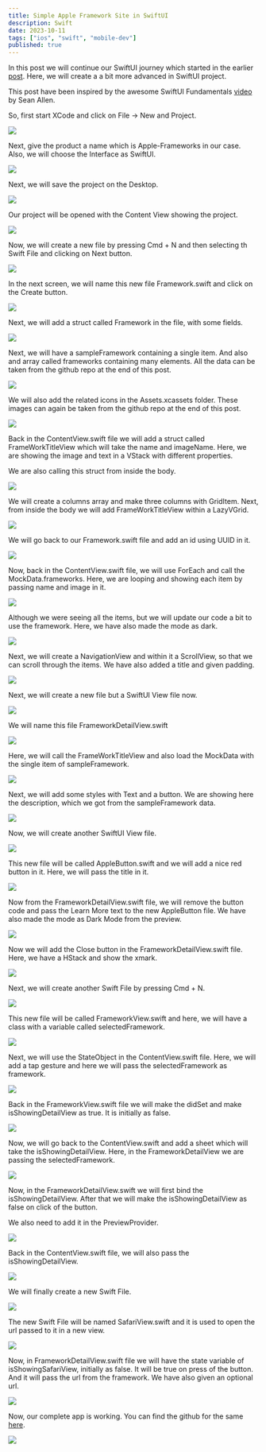 ```yaml
---
title: Simple Apple Framework Site in SwiftUI
description: Swift
date: 2023-10-11
tags: ["ios", "swift", "mobile-dev"]
published: true
---
```


In this post we will continue our SwiftUI journey which started in the earlier [post](https://www.nabendu.org/blog/weather-app-swiftui). Here, we will create a a bit more advanced in SwiftUI project.

This post have been inspired by the awesome SwiftUI Fundamentals [video](https://www.youtube.com/watch?v=b1oC7sLIgpI) by Sean Allen.

So, first start XCode and click on File -> New and Project.

![](https://res.cloudinary.com/dxkxvfo2o/image/upload/v1751197011/27-Jun-25/framework-site-swiftui/1_dyy0l9.webp)

Next, give the product a name which is Apple-Frameworks in our case. Also, we will choose the Interface as SwiftUI.

![](https://res.cloudinary.com/dxkxvfo2o/image/upload/v1751197009/27-Jun-25/framework-site-swiftui/2_bjrbot.webp)

Next, we will save the project on the Desktop.

![](https://res.cloudinary.com/dxkxvfo2o/image/upload/v1751197008/27-Jun-25/framework-site-swiftui/3_unlfij.webp)

Our project will be opened with the Content View showing the project.

![](https://res.cloudinary.com/dxkxvfo2o/image/upload/v1751197006/27-Jun-25/framework-site-swiftui/4_rhlso7.webp)

Now, we will create a new file by pressing Cmd + N and then selecting th Swift File and clicking on Next button.

![](https://res.cloudinary.com/dxkxvfo2o/image/upload/v1751197004/27-Jun-25/framework-site-swiftui/5_dtg3pp.webp)

In the next screen, we will name this new file Framework.swift and click on the Create button.

![](https://res.cloudinary.com/dxkxvfo2o/image/upload/v1751197003/27-Jun-25/framework-site-swiftui/6_jdphz3.webp)

Next, we will add a struct called Framework in the file, with some fields.

![](https://res.cloudinary.com/dxkxvfo2o/image/upload/v1751197001/27-Jun-25/framework-site-swiftui/7_walson.webp)

Next, we will have a sampleFramework containing a single item. And also and array called frameworks containing many elements. All the data can be taken from the github repo at the end of this post.

![](https://res.cloudinary.com/dxkxvfo2o/image/upload/v1751197000/27-Jun-25/framework-site-swiftui/8_l1chdu.webp)

We will also add the related icons in the Assets.xcassets folder. These images can again be taken from the github repo at the end of this post.

![](https://res.cloudinary.com/dxkxvfo2o/image/upload/v1751196998/27-Jun-25/framework-site-swiftui/9_gw5d4p.webp)

Back in the ContentView.swift file we will add a struct called FrameWorkTitleView which will take the name and imageName. Here, we are showing the image and text in a VStack with different properties.

We are also calling this struct from inside the body.

![](https://res.cloudinary.com/dxkxvfo2o/image/upload/v1751196996/27-Jun-25/framework-site-swiftui/10_gpxvpm.webp)

We will create a columns array and make three columns with GridItem. Next, from inside the body we will add FrameWorkTitleView within a LazyVGrid.

![](https://res.cloudinary.com/dxkxvfo2o/image/upload/v1751196995/27-Jun-25/framework-site-swiftui/11_vgmq2v.webp)

We will go back to our Framework.swift file and add an id using UUID in it.

![](https://res.cloudinary.com/dxkxvfo2o/image/upload/v1751196993/27-Jun-25/framework-site-swiftui/12_cnfih0.webp)

Now, back in the ContentView.swift file, we will use ForEach and call the MockData.frameworks. Here, we are looping and showing each item by passing name and image in it.

![](https://res.cloudinary.com/dxkxvfo2o/image/upload/v1751196992/27-Jun-25/framework-site-swiftui/13_dxvt2q.webp)

Although we were seeing all the items, but we will update our code a bit to use the framework. Here, we have also made the mode as dark.

![](https://res.cloudinary.com/dxkxvfo2o/image/upload/v1751196990/27-Jun-25/framework-site-swiftui/14_holjre.webp)

Next, we will create a NavigationView and within it a ScrollView, so that we can scroll through the items. We have also added a title and given padding.

![](https://res.cloudinary.com/dxkxvfo2o/image/upload/v1751196989/27-Jun-25/framework-site-swiftui/15_yacyhk.webp)

Next, we will create a new file but a SwiftUI View file now.

![](https://res.cloudinary.com/dxkxvfo2o/image/upload/v1751196988/27-Jun-25/framework-site-swiftui/16_odllk7.webp)

We will name this file FrameworkDetailView.swift

![](https://res.cloudinary.com/dxkxvfo2o/image/upload/v1751196984/27-Jun-25/framework-site-swiftui/17_wrdbcf.webp)

Here, we will call the FrameWorkTitleView and also load the MockData with the single item of sampleFramework.

![](https://res.cloudinary.com/dxkxvfo2o/image/upload/v1751196985/27-Jun-25/framework-site-swiftui/18_mzzvtw.webp)

Next, we will add some styles with Text and a button. We are showing here the description, which we got from the sampleFramework data.

![](https://res.cloudinary.com/dxkxvfo2o/image/upload/v1751196982/27-Jun-25/framework-site-swiftui/19_w7g7fb.webp)

Now, we will create another SwiftUI View file.

![](https://res.cloudinary.com/dxkxvfo2o/image/upload/v1751196981/27-Jun-25/framework-site-swiftui/20_ksaf7b.webp)

This new file will be called AppleButton.swift and we will add a nice red button in it. Here, we will pass the title in it.

![](https://res.cloudinary.com/dxkxvfo2o/image/upload/v1751196979/27-Jun-25/framework-site-swiftui/21_ndhwu5.webp)

Now from the FrameworkDetailView.swift file, we will remove the button code and pass the Learn More text to the new AppleButton file. We have also made the mode as Dark Mode from the preview.

![](https://res.cloudinary.com/dxkxvfo2o/image/upload/v1751196979/27-Jun-25/framework-site-swiftui/22_gbtew8.webp)

Now we will add the Close button in the FrameworkDetailView.swift file. Here, we have a HStack and show the xmark.

![](https://res.cloudinary.com/dxkxvfo2o/image/upload/v1751196978/27-Jun-25/framework-site-swiftui/23_ivt9o9.webp)

Next, we will create another Swift File by pressing Cmd + N.

![](https://res.cloudinary.com/dxkxvfo2o/image/upload/v1751196976/27-Jun-25/framework-site-swiftui/24_h2ei0h.webp)

This new file will be called FrameworkView.swift and here, we will have a class with a variable called selectedFramework.

![](https://res.cloudinary.com/dxkxvfo2o/image/upload/v1751196974/27-Jun-25/framework-site-swiftui/25_greta4.webp)

Next, we will use the StateObject in the ContentView.swift file. Here, we will add a tap gesture and here we will pass the selectedFramework as framework.

![](https://res.cloudinary.com/dxkxvfo2o/image/upload/v1751196973/27-Jun-25/framework-site-swiftui/26_uwvtt5.webp)

Back in the FrameworkView.swift file we will make the didSet and make isShowingDetailView as true. It is initially as false.

![](https://res.cloudinary.com/dxkxvfo2o/image/upload/v1751196972/27-Jun-25/framework-site-swiftui/27_ice2lw.webp)

Now, we will go back to the ContentView.swift and add a sheet which will take the isShowingDetailView. Here, in the FrameworkDetailView we are passing the selectedFramework.

![](https://res.cloudinary.com/dxkxvfo2o/image/upload/v1751196971/27-Jun-25/framework-site-swiftui/28_oj1rkp.webp)

Now, in the FrameworkDetailView.swift we will first bind the isShowingDetailView. After that we will make the isShowingDetailView as false on click of the button.

We also need to add it in the PreviewProvider.

![](https://res.cloudinary.com/dxkxvfo2o/image/upload/v1751196969/27-Jun-25/framework-site-swiftui/29_mqzoie.webp)

Back in the ContentView.swift file, we will also pass the isShowingDetailView.

![](https://res.cloudinary.com/dxkxvfo2o/image/upload/v1751196968/27-Jun-25/framework-site-swiftui/30_zvny0q.webp)

We will finally create a new Swift File.

![](https://res.cloudinary.com/dxkxvfo2o/image/upload/v1751196967/27-Jun-25/framework-site-swiftui/31_pmpizq.webp)

The new Swift File will be named SafariView.swift and it is used to open the url passed to it in a new view.

![](https://res.cloudinary.com/dxkxvfo2o/image/upload/v1751196967/27-Jun-25/framework-site-swiftui/32_qerpgg.webp)

Now, in FrameworkDetailView.swift file we will have the state variable of isShowingSafariView, initially as false. It will be true on press of the button. And it will pass the url from the framework. We have also given an optional url.

![](https://res.cloudinary.com/dxkxvfo2o/image/upload/v1751196966/27-Jun-25/framework-site-swiftui/33_ktwdoj.webp)

Now, our complete app is working. You can find the github for the same [here](https://github.com/nabendu82/apple-framework-swiftui).

![](https://res.cloudinary.com/dxkxvfo2o/image/upload/v1751197014/27-Jun-25/framework-site-swiftui/34_jg9i0z.gif)
